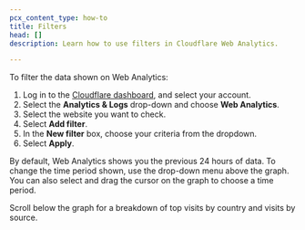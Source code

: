 ```yaml
---
pcx_content_type: how-to
title: Filters
head: []
description: Learn how to use filters in Cloudflare Web Analytics.

---
```


To filter the data shown on Web Analytics:

1. Log in to the [Cloudflare dashboard](https://dash.cloudflare.com/login), and select your account.
2. Select the **Analytics & Logs** drop-down and choose **Web Analytics**.
3. Select the website you want to check.
4. Select **Add filter**.
5. In the **New filter** box, choose your criteria from the dropdown.
6. Select **Apply**.

By default, Web Analytics shows you the previous 24 hours of data. To change the time period shown, use the drop-down menu above the graph. You can also select and drag the cursor on the graph to choose a time period.

Scroll below the graph for a breakdown of top visits by country and visits by source.
